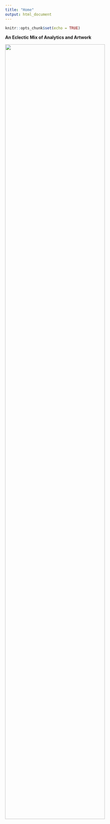 ```yaml
---
title: "Home"
output: html_document
---
```


```r
knitr::opts_chunk$set(echo = TRUE)
```

__An Eclectic Mix of Analytics and Artwork__

<img src="painting/camel.jpg" style="width:80%">